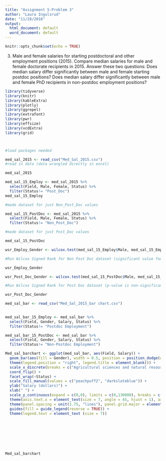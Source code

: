 ```yaml
---
title: "Assignment 5-Problem 3"
author: "Laura Ingulsrud"
date: "11/28/2018"
output:
  html_document: default
  word_document: default
---
```


```r
knitr::opts_chunk$set(echo = TRUE)
```

3) Male and female salaries for starting postdoctoral and other employment positions (2015).
Compare median salaries for male and female doctorate recipients in 2015. Answer these two questions: Does median salary differ significantly between male and female starting postdoc positions? Does median salary differ significantly between male and female PhD recipients in non-postdoc employment positions?


```r
library(tidyverse)
library(knitr)
library(kableExtra)
library(plotly)
library(ggrepel)
library(extrafont)
library(pwr)
library(effsize)
library(vcdExtra)
library(grid)



#load packages needed

```

```r
med_sal_2015 <- read_csv("Med_Sal_2015.csv")
#read in data (data wrangled directly in excel)

med_sal_2015 
```

```r
med_sal_15_Employ <- med_sal_2015 %>% 
  select(Field, Male, Female, Status) %>% 
  filter(Status!= "Post_Doc")
med_sal_15_Employ

#made dataset for just Non_Post_Doc values

med_sal_15_PostDoc <- med_sal_2015 %>% 
  select(Field, Male, Female, Status) %>% 
  filter(Status!= "Non_Post_Doc")

#made dataset for just Post_Doc values

med_sal_15_PostDoc


```


```r
wsr_Employ_Gender <- wilcox.test(med_sal_15_Employ$Male, med_sal_15_Employ$Female, paired = TRUE)

#Run Wilcox Signed Rank for Non Post Doc dataset (significant value found)

wsr_Employ_Gender
```


```r
wsr_Post_Doc_Gender <- wilcox.test(med_sal_15_PostDoc$Male, med_sal_15_PostDoc$Female, paired = TRUE)

#Run Wilcox Signed Rank for Post Doc dataset (p-value is non-significant)

wsr_Post_Doc_Gender 
```



```r
med_sal_bar <- read_csv("Med_Sal_2015_bar chart.csv") 
  

med_sal_bar_15_Employ <- med_sal_bar %>% 
  select(Field, Gender, Salary, Status) %>% 
  filter(Status!= "Postdoc Employment")

med_sal_bar_15_PostDoc <- med_sal_bar %>% 
  select(Field, Gender, Salary, Status) %>% 
  filter(Status!= "Non-Postdoc Employment")

Med_sal_barchart <- ggplot(med_sal_bar, aes(Field, Salary)) +
  geom_bar(aes(fill = Gender), width = 0.5, position = position_dodge(width = 0.6), stat = "identity") +
  theme(legend.position = "right", legend.title = element_blank()) +
  scale_x_discrete(breaks = c("Agricultural sciences and natural resources", "Biological and biomedical sciences", "Health sciences", "Chemistry", "Geosciences, atmospheric, and ocean sciences", "Physics and astronomy", "Mathematics and computer sciences", "Psychology", "Economics", "Social sciences", "Engineering", "Education", "Humanities and arts", "Business management and administration", "Other (Non-Science and Engineering)" )) +
  coord_flip() +
  facet_wrap(~Status) +
  scale_fill_manual(values = c("peachpuff2", "darkslateblue")) +
  ylab("Salary (dollars)") +
  xlab(" ") +
  scale_y_continuous(expand = c(0,0), limits = c(0,130000), breaks = c(0, 40000, 80000, 130000)) +
  theme(axis.text.x = element_text(size = 7, angle = 45, hjust = 1), axis.text.y = element_text(size = 7), axis.title.x = element_text(size = 8, face = "bold"), axis.title.y = element_text(size = 8, face = "bold")) +
  theme(panel.spacing = unit(1.75, "lines"), panel.grid.major = element_blank(), panel.grid.minor = element_blank(), panel.background = element_blank(), axis.line = element_line(colour = "black"), strip.background = element_blank(), strip.text.x = element_text(face = "bold", size = 7.5)) +
  guides(fill = guide_legend(reverse = TRUE)) +
  theme(legend.text = element_text (size = 7))
  

  
 




Med_sal_barchart
```

